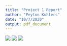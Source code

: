 ```yaml
---
title: "Project 1 Report"
author: "Peyton Kuhlers"
date: "10/7/2020"
output: pdf_document
---
```


![](assets/barrels_by_state.png)
![](assets/crude_rate_by_state.png)
![](figures/avPlots.png)